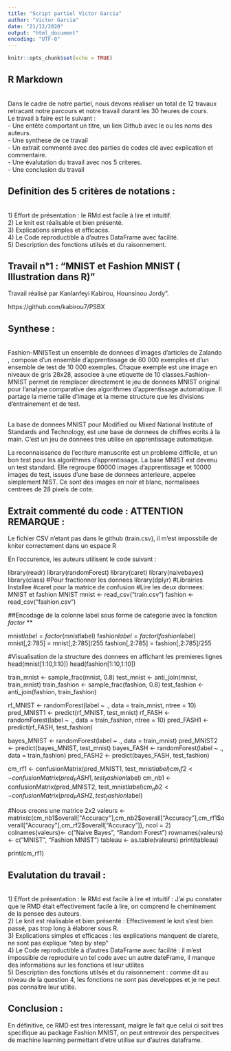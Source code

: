 ---
title: "Script partiel Victor Garcia"
author: "Victor Garcia"
date: "21/12/2020"
output: "html_document"
encoding: "UTF-8"
---

```{r setup, include=FALSE}
knitr::opts_chunk$set(echo = TRUE)
```

## R Markdown

<br> Dans le cadre de notre partiel, nous devons réaliser un total de 12 travaux retracant notre parcours et notre travail durant les 30 heures de cours. 
<br>    Le travail à faire est le suivant : 
<br>    - Une entête comportant un titre, un lien Github avec le ou les noms des auteurs.
<br>    - Une synthese de ce travail 
<br>    - Un extrait commenté avec des parties de codes clé avec explication et commentaire. 
<br>    - Une évalutation du travail avec nos 5 criteres. 
<br>    - Une conclusion du travail 

## Definition des 5 critères de notations : 
<br> 1) Effort de présentation : le RMd est facile à lire et intuitif. 
<br> 2) Le knit est réalisable et bien présenté.
<br> 3) Explications simples et efficaces.
<br> 4) Le Code reproductible à d'autres DataFrame avec facilité. 
<br> 5) Description des fonctions utilsés et du raisonnement. 

## Travail n°1 : "MNIST et Fashion MNIST ( Illustration dans R)"

Travail réalisé par Kanlanfeyi Kabirou, Hounsinou Jordy". 

https://github.com/kabirou7/PSBX


## Synthese : 

<br> Fashion-MNISTest un ensemble de donnees d'images d'articles de Zalando , compose d'un ensemble d'apprentissage de 60 000 exemples et d'un ensemble de test de 10 000 exemples. Chaque exemple est une image en niveaux de gris 28x28, associee à une etiquette de 10 classes.Fashion-MNIST permet de remplacer directement le jeu de donnees MNIST original pour l'analyse comparative des algorithmes d'apprentissage automatique. Il partage la meme taille d'image et la meme structure que les divisions d'entrainement et de test.

<br>La base de donnees MNIST pour Modified ou Mixed National Institute of Standards and Technology, est une base de donnees de chiffres ecrits à la main. C'est un jeu de donnees tres utilise en apprentissage automatique.

La reconnaissance de l'ecriture manuscrite est un probleme difficile, et un bon test pour les algorithmes d'apprentissage. La base MNIST est devenu un test standard. Elle regroupe 60000 images d'apprentissage et 10000 images de test, issues d'une base de donnees anterieure, appelee simplement NIST. Ce sont des images en noir et blanc, normalisees centrees de 28 pixels de cote.




## Extrait commenté du code : ATTENTION REMARQUE : 

Le fichier CSV n'etant pas dans le github (train.csv), il m'est impossbile de kniter correctement dans un espace R

En l'occurence, les auteurs utilisent le code suivant : 


library(readr)
library(randomForest)
library(caret)
library(naivebayes)
library(class)
#Pour fractionner les donnees
library(dplyr)
#Librairies Installee
#caret pour la matrice de confusion
#Lire les deux donnees: MNIST et fashion MNIST
mnist <- read_csv("train.csv")
fashion <- read_csv("fashion.csv")

##Encodage de la colonne label sous forme de categorie avec la fonction *factor* **

mnist$label = factor(mnist$label)
fashion$label = factor(fashion$label)
mnist[,2:785] = mnist[,2:785]/255
fashion[,2:785] = fashion[,2:785]/255

#Visualisation de la structure des donnees en affichant les premieres lignes
head(mnist[1:10,1:10])
head(fashion[1:10,1:10])

train_mnist <-  sample_frac(mnist, 0.8)
test_mnist <- anti_join(mnist, train_mnist)
train_fashion <-  sample_frac(fashion, 0.8)
test_fashion <- anti_join(fashion, train_fashion)

rf_MNIST <- randomForest(label ~ ., data = train_mnist, ntree = 10)
pred_MNIST1 <- predict(rf_MNIST, test_mnist)
rf_FASH <- randomForest(label ~ ., data = train_fashion, ntree = 10)
pred_FASH1 <- predict(rf_FASH, test_fashion)

bayes_MNIST <- randomForest(label ~ ., data = train_mnist)
pred_MNIST2 <- predict(bayes_MNIST, test_mnist)
bayes_FASH <- randomForest(label ~ ., data = train_fashion)
pred_FASH2 <- predict(bayes_FASH, test_fashion)

cm_rf1 <- confusionMatrix(pred_MNIST1, test_mnist$label)
cm_rf2 <- confusionMatrix(pred_FASH1, test_fashion$label)
cm_nb1 <- confusionMatrix(pred_MNIST2, test_mnist$label)
cm_nb2 <- confusionMatrix(pred_FASH2, test_fashion$label)

#Nous creons une matrice 2x2
valeurs <- matrix(c(cm_nb1$overall["Accuracy"],cm_nb2$overall["Accuracy"],cm_rf1$overall["Accuracy"],cm_rf2$overall["Accuracy"]), ncol = 2)
colnames(valeurs)<- c("Naive Bayes", "Random Forest")
rownames(valeurs)<- c("MNIST", "Fashion MNIST")
tableau <- as.table(valeurs)
print(tableau)

print(cm_rf1)




## Evalutation du travail : 



<br> 1) Effort de présentation : le RMd est facile à lire et intuitif : J'ai pu constater que le RMD était effectivement facile à lire, on comprend le cheminement de la pensee des auteurs. 
<br> 2) Le knit est réalisable et bien présenté : Effectivement le knit s'est bien passé, pas trop long à élaborer sous R. 
<br> 3) Explications simples et efficaces : les explications manquent de clarete, ne sont pas explique "step by step"
<br> 4) Le Code reproductible à d'autres DataFrame avec facilité : il m'est impossible de reproduire un tel code avec un autre dateFrame, il manque des informations sur les fonctions et leur utilites 
<br> 5) Description des fonctions utilsés et du raisonnement : comme dit au niveau de la question 4, les fonctions ne sont pas developpes et je ne peut pas connaitre leur utlite. 



## Conclusion : 
En définitive, ce RMD est tres interessant, malgre le fait que celui ci soit tres specifique au package Fashion MNIST, on peut entrevoir des perspecitves de machine learning permettant d'etre utilise sur d'autres dataframe. 

